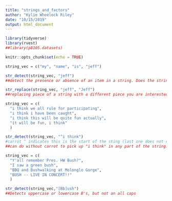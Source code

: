 ```yaml
---
title: "strings_and_factors"
author: "Kylie Wheelock Riley"
date: "10/15/2019"
output: html_document
---
```


```r
library(tidyverse)
library(rvest)
##library(p8105.datasets)

knitr::opts_chunk$set(echo = TRUE)
```

```r
string_vec = c("my", "name", "is", "jeff")

str_detect(string_vec, "jeff")
##detect the presence or absence of an item in a string. Does the string "jeff" exist in the df.
```

```r
str_replace(string_vec, "jeff", "Jeff")
##replacing piece of a string with a different piece you are interested in. 
```

```r
string_vec = c(
  "i think we all rule for participating",
  "i think i have been caught",
  "i think this will be quite fun actually",
  "it will be fun, i think"
  )

str_detect(string_vec, "^i think")
#carrot ^ indicates this is the start of the sting (last one does not count because the string does not start with it.)
##can do without carrot to pick up "i think" in any part of the string. 
```

```r
string_vec = c(
  "Y'all remember Pres. HW Bush?",
  "I saw a green bush",
  "BBQ and Bushwalking at Molonglo Gorge",
  "BUSH -- LIVE IN CONCERT!!"
  )

str_detect(string_vec,"[Bb]ush")
##Detects uppercase or lowercase B's, but not an all caps
```

